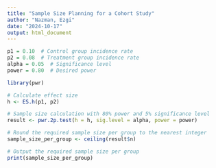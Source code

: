 ---
title: "Sample Size Planning for a Cohort Study"
author: "Nazman, Ezgi"
date: "2024-10-17"
output: html_document
---

```{r}
p1 = 0.10  # Control group incidence rate
p2 = 0.08  # Treatment group incidence rate
alpha = 0.05  # Significance level
power = 0.80  # Desired power

library(pwr)

# Calculate effect size
h <- ES.h(p1, p2)

# Sample size calculation with 80% power and 5% significance level
result <- pwr.2p.test(h = h, sig.level = alpha, power = power)

# Round the required sample size per group to the nearest integer
sample_size_per_group <- ceiling(result$n)

# Output the required sample size per group
print(sample_size_per_group)

```
